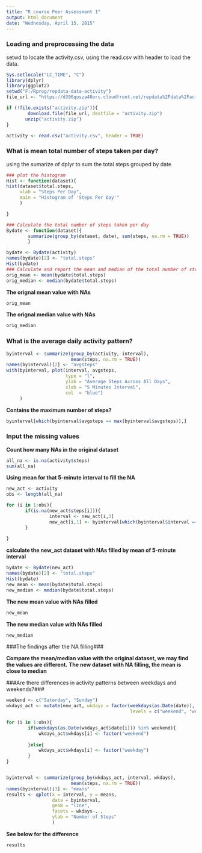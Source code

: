 ```yaml
---
title: "R course Peer Assessment 1"
output: html_document
date: "Wednesday, April 15, 2015"
---
```


### Loading and preprocessing the data ###

setwd to locate the activity.csv, using the read.csv with header to load the data.

```r
Sys.setlocale("LC_TIME", "C")
library(dplyr)
library(ggplot2)
setwd("F:/Rprog/repdata-data-activity")
file_url <- "https://d396qusza40orc.cloudfront.net/repdata%2Fdata%2Factivity.zip"

if (!file.exists("activity.zip")){
        download.file(file_url, destfile = "activity.zip")
       unzip("activity.zip")
}

activity <- read.csv("activity.csv", header = TRUE)
```

### What is mean total number of steps taken per day? ###

using the sumarize of dplyr to sum the total steps grouped by date

```r
### plot the histogram
Hist <- function(dataset){      
hist(dataset$total.steps,
     xlab = "Steps Per Day",
     main = "Histogram of 'Steps Per Day'"
     )

}

### Calculate the total number of steps taken per day
Bydate <- function(dataset){
        summarize(group_by(dataset, date), sum(steps, na.rm = TRUE))
        }

bydate <- Bydate(activity)
names(bydate)[2] <- "total.steps"
Hist(bydate)
### Calculate and report the mean and median of the total number of steps taken per day
orig_mean <- mean(bydate$total.steps)
orig_median <- median(bydate$total.steps)
```
**The orignal mean value with NAs**

```r
orig_mean
```

**The orignal median value with NAs**

```r
orig_median
```


### What is the average daily activity pattern? ###

```r
byinterval <- summarize(group_by(activity, interval), 
                        mean(steps, na.rm = TRUE))
names(byinterval)[2] <- "avgsteps"
with(byinterval, plot(interval, avgsteps, 
                      type = "l",
                      ylab = "Average Steps Across All Days",
                      xlab = "5 Minutes Interval",
                      col  = "blue")
     )
```

**Contains the maximum number of steps?**  

```r
byinterval[which(byinterval$avgsteps == max(byinterval$avgsteps)),]
```

### Input the missing values ###

**Count how many NAs in the original dataset**

```r

all_na <- is.na(activity$steps)
sum(all_na)

```

**Using mean for that 5-minute interval to fill the NA**

```r
new_act <- activity
obs <- length(all_na)

for (i in 1:obs){
       if(is.na(new_act$steps[i])){
                interval <- new_act[i,3]
                new_act[i,1] <- byinterval[which(byinterval$interval == interval),2]    
       }
       
}


```

**calculate the new_act dataset with NAs filled by mean of 5-minute interval**

```r
bydate <- Bydate(new_act)
names(bydate)[2] <- "total.steps"
Hist(bydate)
new_mean <- mean(bydate$total.steps)
new_median <- median(bydate$total.steps)
```

**The new mean value with NAs filled**

```r
new_mean
```

**The new median value with NAs filled**

```r
new_median
```

###The findings after the NA filling###

**Compare the mean/median value with the original dataset, we may find the values are different.**
**The new dataset with NA filling, the mean is close to median**

###Are there differences in activity patterns between weekdays and weekends?###

```r

weekend <- c("Saterday", "Sunday")
wkdays_act <- mutate(new_act, wkdays = factor(weekdays(as.Date(date)),
                                              levels = c("weekend", "weekday")))

for (i in 1:obs){
        if(weekdays(as.Date(wkdays_act$date[i])) %in% weekend){
            wkdays_act$wkdays[i] <- factor("weekend")
                
        }else{
            wkdays_act$wkdays[i] <- factor("weekday")
        }
}


byinterval <- summarize(group_by(wkdays_act, interval, wkdays), 
                        mean(steps, na.rm = TRUE))
names(byinterval)[3] <- "means"
results <- qplot(x = interval, y = means, 
                 data = byinterval,
                 geom = "line",
                 facets = wkdays~. ,
                 ylab = "Number of Steps"
                 )

```
**See below for the difference**
```r
results

```


